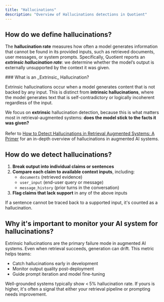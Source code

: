 ```yaml
---
title: "Hallucinations"
description: "Overview of Hallucinations detections in Quotient"
---
```


## How do we define hallucinations?

The **hallucination rate** measures how often a model generates information that cannot be found in its provided inputs, such as retrieved documents, user messages, or system prompts. Specifically, Quotient reports an **_extrinsic hallucination rate_**: we determine whether the model’s output is externally unsupported by the context it was given.

<Tip>
  ### What is an _Extrinsic_ Hallucination?

  Extrinsic hallucinations occur when a model generates content that is not backed by any input. This is distinct from **intrinsic hallucinations**, where the model generates text that is self-contradictory or logically incoherent regardless of the input.

  We focus on **extrinsic** hallucination detection, because this is what matters most in retrieval-augmented systems: **does the model stick to the facts it was given?**\
  \
  Refer to [How to Detect Hallucinations in Retrieval Augmented Systems: A Primer](https://blog.quotientai.co/how-to-detect-hallucinations-in-retrieval-augmented-systems-a-primer/) for an in-depth overview of hallucinations in augmented AI systems.
</Tip>

## How do we detect hallucinations?

1. **Break output into individual claims or sentences**
2. **Compare each claim to available context inputs**, including:
   - `documents` (retrieved evidence)
   - `user_input` (end-user query or message)
   - `message_history` (prior turns in the conversation)
3. **Flag claims that lack support** in any of the above inputs

If a sentence cannot be traced back to a supported input, it's counted as a hallucination.

## Why it's important to monitor your AI system for hallucinations?

Extrinsic hallucinations are the primary failure mode in augmented AI systems. Even when retrieval succeeds, generation can drift. This metric helps teams:

- Catch hallucinations early in development
- Monitor output quality post-deployment
- Guide prompt iteration and model fine-tuning

Well-grounded systems typically show \< 5% hallucination rate. If yours is higher, it's often a signal that either your retrieval pipeline or prompting needs improvement.